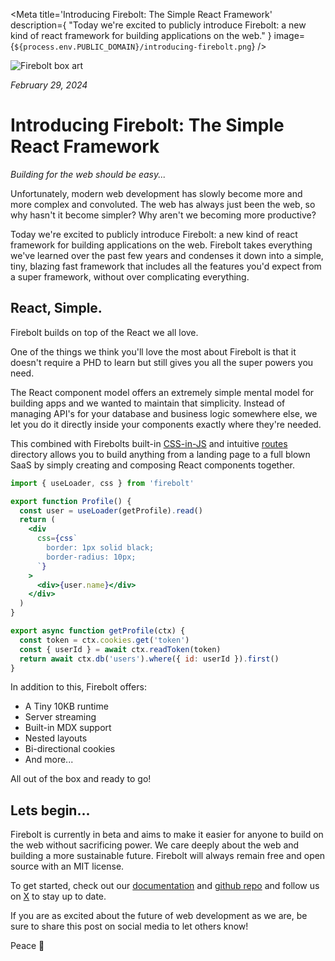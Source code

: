<Meta
  title='Introducing Firebolt: The Simple React Framework'
  description={
    "Today we're excited to publicly introduce Firebolt: a new kind of react framework for building applications on the web."
  }
  image={`${process.env.PUBLIC_DOMAIN}/introducing-firebolt.png`}
/>

![Firebolt box art](/introducing-firebolt.png)

_February 29, 2024_

# Introducing Firebolt: The Simple React Framework

_Building for the web should be easy..._

Unfortunately, modern web development has slowly become more and more complex and convoluted. The web has always just been the web, so why hasn't it become simpler? Why aren't we becoming more productive?

Today we're excited to publicly introduce Firebolt: a new kind of react framework for building applications on the web.
Firebolt takes everything we've learned over the past few years and condenses it down into a simple, tiny, blazing fast framework that includes all the features you'd expect from a super framework, without over complicating everything.

## React, Simple.

Firebolt builds on top of the React we all love.

One of the things we think you'll love the most about Firebolt is that it doesn't require a PHD to learn but still gives you all the super powers you need.

The React component model offers an extremely simple mental model for building apps and we wanted to maintain that simplicity.
Instead of managing API's for your database and business logic somewhere else, we let you do it directly inside your components exactly where they're needed.

This combined with Firebolts built-in [CSS-in-JS](/docs/styles) and intuitive [routes](/docs/routes) directory allows you to build anything from a landing page to a full blown SaaS by simply creating and composing React components together.

```jsx title='components/Profile.js' lineNumbers
import { useLoader, css } from 'firebolt'

export function Profile() {
  const user = useLoader(getProfile).read()
  return (
    <div
      css={css`
        border: 1px solid black;
        border-radius: 10px;
      `}
    >
      <div>{user.name}</div>
    </div>
  )
}

export async function getProfile(ctx) {
  const token = ctx.cookies.get('token')
  const { userId } = await ctx.readToken(token)
  return await ctx.db('users').where({ id: userId }).first()
}
```

In addition to this, Firebolt offers:

- A Tiny 10KB runtime
- Server streaming
- Built-in MDX support
- Nested layouts
- Bi-directional cookies
- And more...

All out of the box and ready to go!

## Lets begin...

Firebolt is currently in beta and aims to make it easier for anyone to build on the web without sacrificing power.
We care deeply about the web and building a more sustainable future. Firebolt will always remain free and open source with an MIT license.

To get started, check out our [documentation](/docs) and [github repo](https://github.com/firebolt-dev) and follow us on [X](https://x.com/firebolt_dev) to stay up to date.

If you are as excited about the future of web development as we are, be sure to share this post on social media to let others know!

Peace 🖖
